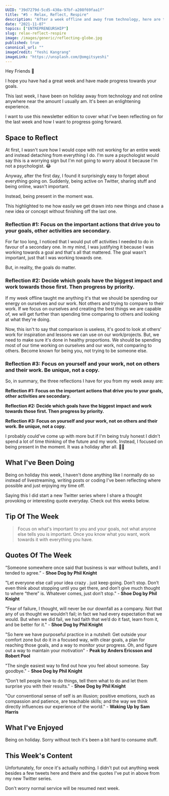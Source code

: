 ```yaml
---
UUID: "39d7279d-5cd5-430a-97bf-a208f69faa1f"
title: "#5 - Relax, Reflect, Respire"
description: "After a week offline and away from technology, here are three reflections about working and getting results I want to share with you all."
date: "2021-11-07"
topics: ["ENTREPRENEURSHIP"]
slug: relax-reflect-respire
image: /images/generic/reflecting-globe.jpg
published: true
canonical_url: ""
imageCredit: "Yeshi Kangrang"
imageLink: "https://unsplash.com/@omgitsyeshi"
---
```


Hey Friends 👋

I hope you have had a great week and have made progress towards your goals.

This last week, I have been on holiday away from technology and not online anywhere near the amount I usually am. It's been an enlightening experience.

I want to use this newsletter edition to cover what I've been reflecting on for the last week and how I want to progress going forward.

## Space to Reflect

At first, I wasn't sure how I would cope with not working for an entire week and instead detaching from everything I do. I'm sure a psychologist would say this is a worrying sign but I'm not going to worry about it because I'm not a psychologist. 😂

Anyway, after the first day, I found it surprisingly easy to forget about everything going on. Suddenly, being active on Twitter, sharing stuff and being online, wasn't important.

Instead, being present in the moment was.

This highlighted to me how easily we get drawn into new things and chase a new idea or concept without finishing off the last one.

### Reflection #1: Focus on the important actions that drive you to your goals, other activities are secondary.

For far too long, I noticed that I would put off activities I needed to do in favour of a secondary one. In my mind, I was justifying it because I was working towards a goal and that's all that mattered. The goal wasn't important, just that I was working towards one.

But, in reality, the goals do matter.

### Reflection #2: Decide which goals have the biggest impact and work towards those first. Then progress by priority.

If my week offline taught me anything it's that we should be spending our energy on ourselves and our work. Not others and trying to compare to their work. If we focus on ourselves and creating the best things we are capable of, we will get further than spending time comparing to others and looking at what they're doing.

Now, this isn't to say that comparison is useless, it's good to look at others' work for inspiration and lessons we can use on our work/projects. But, we need to make sure it's done in healthy proportions. We should be spending most of our time working on ourselves and our work, not comparing to others. Become known for being you, not trying to be someone else.

### Reflection #3: Focus on yourself and your work, not on others and their work. Be unique, not a copy.

So, in summary, the three reflections I have for you from my week away are:

**Reflection #1: Focus on the important actions that drive you to your goals, other activities are secondary.**

**Reflection #2: Decide which goals have the biggest impact and work towards those first. Then progress by priority.**

**Reflection #3: Focus on yourself and your work, not on others and their work. Be unique, not a copy.**

I probably could've come up with more but if I'm being truly honest I didn't spend a lot of time thinking of the future and my work. Instead, I focused on being present in the moment. It was a holiday after all. 🤷‍♂️

## What I've Been Doing

Being on holiday this week, I haven't done anything like I normally do so instead of livestreaming, writing posts or coding I've been reflecting where possible and just enjoying my time off.

Saying this I did start a new Twitter series where I share a thought provoking or interesting quote everyday. Check out this weeks below.

## Tip Of The Week

> Focus on what's important to you and your goals, not what anyone else tells you is important. Once you know what you want, work towards it with everything you have.

## Quotes Of The Week

“Someone somewhere once said that business is war without bullets, and I tended to agree.” - **Shoe Dog by Phil Knight**

"Let everyone else call your idea crazy . just keep going. Don’t stop. Don’t even think about stopping until you get there, and don’t give much thought to where “there” is. Whatever comes, just don’t stop." - **Shoe Dog by Phil Knight**

"Fear of failure, I thought, will never be our downfall as a company. Not that any of us thought we wouldn’t fail; in fact we had every expectation that we would. But when we did fail, we had faith that we’d do it fast, learn from it, and be better for it." - **Shoe Dog by Phil Knight**

"So here we have purposeful practice in a nutshell: Get outside your comfort zone but do it in a focused way, with clear goals, a plan for reaching those goals, and a way to monitor your progress. Oh, and figure out a way to maintain your motivation" - **Peak by Anders Ericsson and Robert Pool**

"The single easiest way to find out how you feel about someone. Say goodbye." - **Shoe Dog by Phil Knight**

"Don’t tell people how to do things, tell them what to do and let them surprise you with their results." - **Shoe Dog by Phil Knight**

"Our conventional sense of self is an illusion; positive emotions, such as compassion and patience, are teachable skills; and the way we think directly influences our experience of the world." - **Waking Up by Sam Harris**

## What I've Enjoyed

Being on holiday. Sorry without tech it's been a bit hard to consume stuff.

## This Week's Content

Unfortunately, for once it's actually nothing. I didn't put out anything week besides a few tweets here and there and the quotes I've put in above from my new Twitter series.

Don't worry normal service will be resumed next week.
